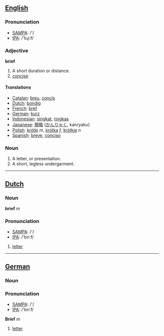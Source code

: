 ==[[English]]==
=== Pronunciation ===
*[[w:SAMPA|SAMPA]]: /'/
*[[w:IPA|IPA]]: /'bɻiːf/

===Adjective===

'''brief'''
#A short duration or distance.
#[[concise]]

==== Translations ====
*[[Catalan]]: [[breu]], [[concís]]
*[[Dutch]]: [[bondig]]
*[[French]]: [[bref]]
*[[German]]: [[kurz]]
*[[Indonesian]]: [[singkat]], [[ringkas]]
*[[Japanese]]: [[簡略]] ([[かんりゃく]], kanryaku)
*[[Polish]]: [[krótki]] ''m'', [[krótka]] ''f'', [[krótkie]] ''n''
*[[Spanish]]: [[breve]], [[conciso]]

===Noun===
#A letter, or presentation.
#A short, legless undergarment.

----

==[[Dutch]]==

===Noun===

'''brief''' ''m''

=== Pronunciation ===
*[[w:SAMPA|SAMPA]]: /'/
*[[w:IPA|IPA]]: /'briːf/

#[[letter]]

----

==[[German]]==

===Noun===

=== Pronunciation ===
*[[w:SAMPA|SAMPA]]: /'/
*[[w:IPA|IPA]]: /'briːf/

'''Brief''' ''m''

#[[letter]]